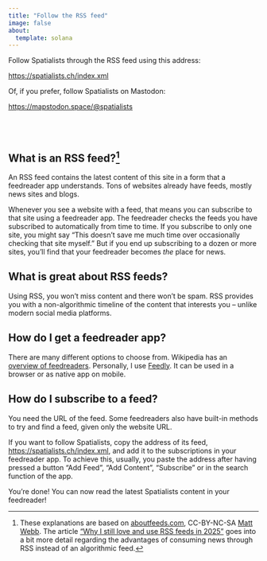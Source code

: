 ```yaml
---
title: "Follow the RSS feed"
image: false
about:
  template: solana
---
```


Follow Spatialists through the RSS feed using this address: 

<https://spatialists.ch/index.xml>

Of, if you prefer, follow Spatialists on Mastodon:

<https://mapstodon.space/@spatialists>

<br><br>

## What is an RSS feed?^[These explanations are based on [aboutfeeds.com](https://aboutfeeds.com), CC-BY-NC-SA [Matt Webb](https://interconnected.org/). The article ["Why I still love and use RSS feeds in 2025"](https://news.itsfoss.com/why-use-rss-feeds/) goes into a bit more detail regarding the advantages of consuming news through RSS instead of an algorithmic feed.]

An RSS feed contains the latest content of this site in a form that a 
feedreader app understands. Tons of websites already have feeds, mostly news 
sites and blogs.

Whenever you see a website with a feed, that means you can subscribe to that 
site using a feedreader app. The feedreader checks the feeds you have 
subscribed to automatically from time to time. If you subscribe to only one 
site, you might say "This doesn’t save me much time over occasionally checking 
that site myself." But if you end up subscribing to a dozen or more sites, 
you’ll find that your feedreader becomes *the* place for news.

## What is great about RSS feeds?

Using RSS, you won’t miss content and there won't be spam. RSS provides you 
with a non-algorithmic timeline of the content that interests you – unlike 
modern social media platforms.

## How do I get a feedreader app?

There are many different options to choose from. Wikipedia has an [overview of 
feedreaders](https://en.wikipedia.org/wiki/Comparison_of_feed_aggregators). 
Personally, I use [Feedly](https://feedly.com). It can be used in a browser or 
as native app on mobile.

## How do I subscribe to a feed?

You need the URL of the feed. Some feedreaders also have built-in methods to 
try and find a feed, given only the website URL. 

If you want to follow Spatialists, copy the address of its feed, 
<https://spatialists.ch/index.xml>, and add it to the subscriptions in your 
feedreader app. To achieve this, usually, you paste the address after having 
pressed a button "Add Feed", "Add Content", "Subscribe" or in the search 
function of the app.

You’re done! You can now read the latest Spatialists content in your feedreader!

